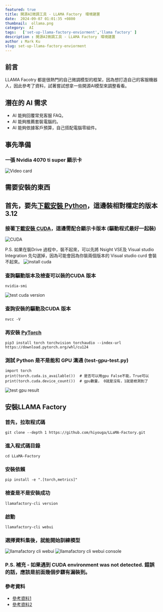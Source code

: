 ```yaml
---
featured: true
title: 開源AI微調工具 - LLAMA Factory　環境建置
date:  2024-09-07 01:01:35 +0800
thumbnail:  ollama.png
category:  AI  
tags:   ['set-up-llama-factory-enviorment','llama factory' ]
description : 開源AI微調工具 - LLAMA Factory　環境建置
author : Mark Ku
slug: set-up-llama-factory-enviorment
---
```

## 前言
LLAMA Facotry 都是很熱門的自己微調模型的框架，因為想打造自己的客服機器人，因此參考了資料，試著嘗試想拿一些開源AI模型來調整看看。

## 潛在的 AI 需求
* AI 能夠回覆常見客服 FAQ。
* AI 能夠推薦套裝電腦的。
* AI 能夠依據客戶預算，自己搭配電腦零組件。

## 事先準備
### 一張 Nvidia 4070 ti super 顯示卡
![Video card](video-card.jpg)

## 需要安裝的東西

## 首先，要先[下載安裝 Python](https://www.python.org/downloads/)，這邊裝相對穩定的版本 3.12
### 接著[下載安裝 CUDA](https://developer.nvidia.com/cuda-toolkit)，這邊需配合顯示卡版本 (驅動程式最好一起裝)
![CUDA](cuda-toolkit-download.png)

P.S. 如果在裝Drive 過程中，裝不起來，可以先將 Nsight VSE及 Visual studio Integration 先勾選掉，因為可能會因為你裝兩個版本的 Visual studio curd 會裝不起來。
![install cuda](install-cuda.png)

### 查詢驅動版本及檢查可以裝的CUDA 版本

```
nvidia-smi 
```
![test cuda version](test-cuda-version.png)

### 查詢安裝的驅動及CUDA 版本
```
nvcc -V
```

### 再安裝 [PyTorch](https://pytorch.org/) 
```
pip3 install torch torchvision torchaudio --index-url https://download.pytorch.org/whl/cu124
```
### 測試 Python 是不是能和 GPU 溝通 (test-gpu-test.py)
```
import torch
print(torch.cuda.is_available())  # 是否可以用gpu False不能，True可以
print(torch.cuda.device_count())  # gpu數量， 0就是沒有，1就是檢測到了
```
![test gpu result ](test-gpu-result.png)

## 安裝LLAMA Factory 
### 首先，拉取程式碼
```
git clone --depth 1 https://github.com/hiyouga/LLaMA-Factory.git
```
### 進入程式碼目錄
```
cd LLaMA-Factory
```
### 安裝依賴
```
pip install -e ".[torch,metrics]"
```
### 檢查是不是安裝成功
```
llamafactory-cli version
```
### 啟動 
```
llamafactory-cli webui
```
### 選擇資料集後，就能開始訓練模型
![llamafactory cli webui](llamafactory-cli-webui.png)
![llamafactory cli webui console](llamafactory-cli-webui-console.png)

### P.S. 補充 - 如果遇到 CUDA environment was not detected. 錯誤的話，應該是前面幾個步驟有漏裝到。
### 參考資料
* [參考資料1](https://medium.com/@anannannan0102/pytorch-%E6%83%B3%E7%94%A8gpu%E8%B7%91ml%E7%92%B0%E5%A2%83%E5%8D%BB%E8%A3%9D%E4%B8%8D%E5%A5%BD-%E7%9C%8B%E5%AE%8C%E9%80%99%E7%AF%87%E5%B8%B6%E4%BD%A0%E9%81%BF%E9%96%8B%E5%90%84%E7%A8%AE%E9%9B%B7-3bf259fc7396)
* [參考資料2](https://blog.csdn.net/lx15983596831/article/details/140466261)

